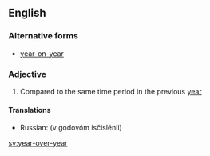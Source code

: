 ==English==

===Alternative forms===
*[[year-on-year]]

===Adjective===
{{en-adj|-}}

# Compared to the same time period in the previous [[year]]

====Translations====
{{trans-top|compared with the same period in the previous year}}
* Russian: {{l|ru|в}} {{l|ru|годовой|годовом}} {{l|ru|исчисление|исчислении}} (v godovóm isčislénii)
{{trans-mid}}
{{trans-bottom}}

[[sv:year-over-year]]